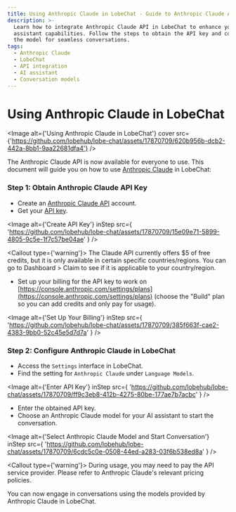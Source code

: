 ```yaml
---
title: Using Anthropic Claude in LobeChat - Guide to Anthropic Claude API Integration
description: >-
  Learn how to integrate Anthropic Claude API in LobeChat to enhance your AI
  assistant capabilities. Follow the steps to obtain the API key and configure
  the model for seamless conversations.
tags:
  - Anthropic Claude
  - LobeChat
  - API integration
  - AI assistant
  - Conversation models
---
```


# Using Anthropic Claude in LobeChat

<Image
  alt={'Using Anthropic Claude in LobeChat'}
  cover
  src={'https://github.com/lobehub/lobe-chat/assets/17870709/620b956b-dcb2-442a-8bb1-9aa22681dfa4'}
/>

The Anthropic Claude API is now available for everyone to use. This document will guide you on how to use [Anthropic Claude](https://www.anthropic.com/api) in LobeChat:

<Steps>

### Step 1: Obtain Anthropic Claude API Key

- Create an [Anthropic Claude API](https://www.anthropic.com/api) account.
- Get your [API key](https://console.anthropic.com/settings/keys).

<Image
  alt={'Create API Key'}
  inStep
  src={
    'https://github.com/lobehub/lobe-chat/assets/17870709/15e09e71-5899-4805-9c5e-1f7c57be04ae'
  }
/>

<Callout type={'warning'}>
  The Claude API currently offers $5 of free credits, but it is only available in certain specific
  countries/regions. You can go to Dashboard > Claim to see if it is applicable to your
  country/region.
</Callout>

- Set up your billing for the API key to work on [https://console.anthropic.com/settings/plans](https://console.anthropic.com/settings/plans) (choose the "Build" plan so you can add credits and only pay for usage).

<Image
  alt={'Set Up Your Billing'}
  inStep
  src={
    'https://github.com/lobehub/lobe-chat/assets/17870709/385f663f-cae2-4383-9bb0-52c45e5d7d7a'
  }
/>

### Step 2: Configure Anthropic Claude in LobeChat

- Access the `Settings` interface in LobeChat.
- Find the setting for `Anthropic Claude` under `Language Models`.

<Image
  alt={'Enter API Key'}
  inStep
  src={
    'https://github.com/lobehub/lobe-chat/assets/17870709/ff9c3eb8-412b-4275-80be-177ae7b7acbc'
  }
/>

- Enter the obtained API key.
- Choose an Anthropic Claude model for your AI assistant to start the conversation.

<Image
  alt={'Select Anthropic Claude Model and Start Conversation'}
  inStep
  src={
    'https://github.com/lobehub/lobe-chat/assets/17870709/6cdc5c0e-0508-44ed-a283-03f6b538ed8a'
  }
/>

<Callout type={'warning'}>
  During usage, you may need to pay the API service provider. Please refer to Anthropic Claude's
  relevant pricing policies.
</Callout>

</Steps>

You can now engage in conversations using the models provided by Anthropic Claude in LobeChat.
